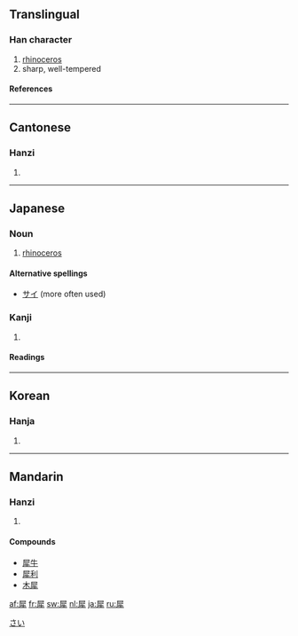 ==Translingual==
===Han character===
{{Han char|rn=93|rad=牛|as=08|sn=12|four=7725<sub>1</sub>|canj=尸水竹手 (SEHQ)}}
# [[rhinoceros]]
# sharp, well-tempered
====References====
{{Han ref|kx=0701.140|dkj=20045|dj=1114.230|hdz=31815.010|uh=7280|ud=29312|bh=B552|bd=46418}}

----
==Cantonese==
===Hanzi===
{{yue-hanzi|jyut=|y=sai1}}
# {{defn|Cantonese}}

----
==Japanese==

===Noun===
{{ja-noun|k|hira=さい|rom=sai}}
#[[rhinoceros]]
[[Category:ja:Mammals|さい]]
====Alternative spellings====
*[[サイ]] (more often used)
===Kanji===
{{ja-kanji|grade=|rs=牛08}}
# {{defn|Japanese}} 
====Readings====
{{ja-readings|on=[[さい]] (sai), [[せい]] (sei)|kun=[[かたい]] (katai), [[するどい]] (surudoi)}}

----
==Korean==
===Hanja===
{{ko-hanja|hangeul=서|eumhun=|rv=seo|mr=sŏ|y=se}}
# {{defn|Korean}}

----
==Mandarin==
===Hanzi===
{{cmn-hanzi|pin=[[xī]] ([[xi1]])|wg=hsi<sup>1</sup>}}
# {{defn|Mandarin}}

====Compounds====
*[[犀牛]]
*[[犀利]]
*[[木犀]]

[[af:犀]]
[[fr:犀]]
[[sw:犀]]
[[nl:犀]]
[[ja:犀]]
[[ru:犀]]